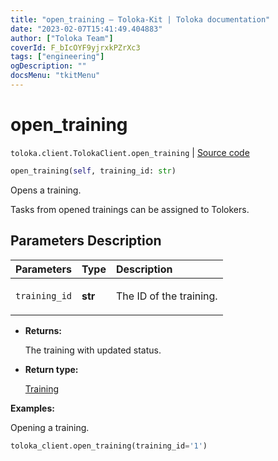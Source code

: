 ```yaml
---
title: "open_training — Toloka-Kit | Toloka documentation"
date: "2023-02-07T15:41:49.404883"
author: ["Toloka Team"]
coverId: F_bIcOYF9yjrxkPZrXc3
tags: ["engineering"]
ogDescription: ""
docsMenu: "tkitMenu"
---
```


# open_training
`toloka.client.TolokaClient.open_training` | [Source code](https://github.com/Toloka/toloka-kit/blob/v1.1.3/src/client/__init__.py#L1974)

```python
open_training(self, training_id: str)
```

Opens a training.

Tasks from opened trainings can be assigned to Tolokers.

## Parameters Description

| Parameters | Type | Description |
| :----------| :----| :-----------|
`training_id`|**str**|<p>The ID of the training.</p>

* **Returns:**

  The training with updated status.

* **Return type:**

  [Training](/docs-new/toloka-kit/reference/toloka.client.training.Training)

**Examples:**

Opening a training.

```python
toloka_client.open_training(training_id='1')
```
